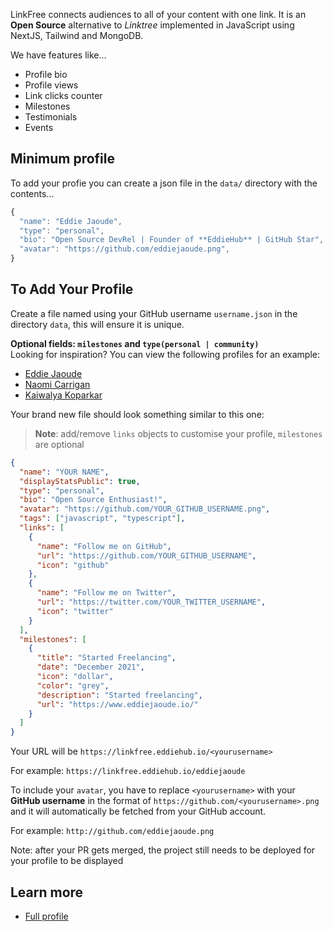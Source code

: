 
LinkFree connects audiences to all of your content with one link. It is an **Open Source** alternative to _Linktree_ implemented in JavaScript using NextJS, Tailwind and MongoDB.

We have features like...

- Profile bio
- Profile views
- Link clicks counter
- Milestones
- Testimonials
- Events

## Minimum profile

To add your profie you can create a json file in the `data/` directory with the contents...

```js
{
  "name": "Eddie Jaoude",
  "type": "personal",
  "bio": "Open Source DevRel | Founder of **EddieHub** | GitHub Star",
  "avatar": "https://github.com/eddiejaoude.png",
}
```

## To Add Your Profile

Create a file named using your GitHub username `username.json` in the directory `data`, this will ensure it is unique.

**Optional fields: `milestones` and `type(personal | community)`**\
Looking for inspiration? You can view the following profiles for an example:

- [Eddie Jaoude](https://github.com/EddieHubCommunity/LinkFree/blob/main/data/eddiejaoude.json)
- [Naomi Carrigan](https://github.com/EddieHubCommunity/LinkFree/blob/main/data/nhcarrigan.json)
- [Kaiwalya Koparkar](https://github.com/EddieHubCommunity/LinkFree/blob/main/data/kaiwalyakoparkar.json)

Your brand new file should look something similar to this one:

> **Note**: add/remove `links` objects to customise your profile, `milestones` are optional

```json
{
  "name": "YOUR NAME",
  "displayStatsPublic": true,
  "type": "personal",
  "bio": "Open Source Enthusiast!",
  "avatar": "https://github.com/YOUR_GITHUB_USERNAME.png",
  "tags": ["javascript", "typescript"],
  "links": [
    {
      "name": "Follow me on GitHub",
      "url": "https://github.com/YOUR_GITHUB_USERNAME",
      "icon": "github"
    },
    {
      "name": "Follow me on Twitter",
      "url": "https://twitter.com/YOUR_TWITTER_USERNAME",
      "icon": "twitter"
    }
  ],
  "milestones": [
    {
      "title": "Started Freelancing",
      "date": "December 2021",
      "icon": "dollar",
      "color": "grey",
      "description": "Started freelancing",
      "url": "https://www.eddiejaoude.io/"
    }
  ]
}
```

Your URL will be `https://linkfree.eddiehub.io/<yourusername>`

For example: `https://linkfree.eddiehub.io/eddiejaoude`

To include your `avatar`, you have to replace `<yourusername>` with your **GitHub username** in the format of `https://github.com/<yourusername>.png` and it will automatically be fetched from your GitHub account.

For example: `http://github.com/eddiejaoude.png`

Note: after your PR gets merged, the project still needs to be deployed for your profile to be displayed

## Learn more

- [Full profile](docs/profile)

